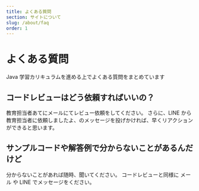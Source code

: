 ```yaml
---
title: よくある質問
section: サイトについて
slug: /about/faq
order: 1
---
```


# よくある質問

Java 学習カリキュラムを進める上でよくある質問をまとめています

## コードレビューはどう依頼すればいいの？

教育担当者あてにメールにてレビュー依頼をしてください。
さらに、LINE から教育担当者に依頼しましたよ、のメッセージを投げかければ、早くリアクションができると思います。

## サンプルコードや解答例で分からないことがあるんだけど

分からないことがあれば随時、聞いてください。
コードレビューと同様に メール や LINE でメッセージをください。